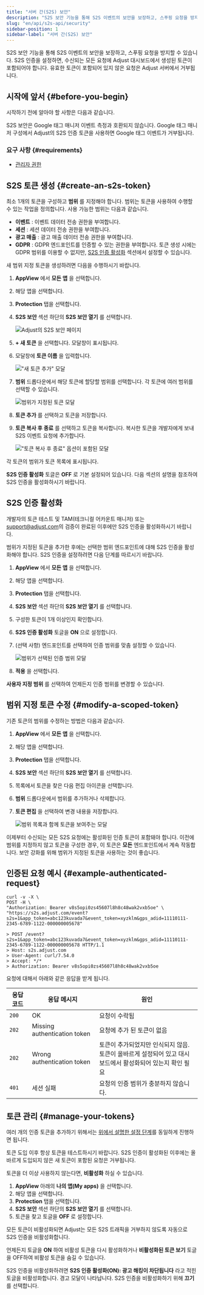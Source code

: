 ```yaml
---
title: "서버 간(S2S) 보안"
description: "S2S 보안 기능을 통해 S2S 이벤트의 보안을 보장하고, 스푸핑 요청을 방지할 수 있습니다."
slug: "en/api/s2s-api/security"
sidebar-position: 1
sidebar-label: "서버 간(S2S) 보안"
---
```

S2S 보안 기능을 통해 S2S 이벤트의 보안을 보장하고, 스푸핑 요청을 방지할 수 있습니다. S2S 인증을 설정하면, 수신되는 모든 요청에 Adjust 대시보드에서 생성된 토큰이 포함되어야 합니다. 유효한 토큰이 포함되어 있지 않은 요청은 Adjust 서버에서 거부됩니다.

시작에 앞서 \{\#before\-you\-begin\}
------------------------------------

시작하기 전에 알아야 할 사항은 다음과 같습니다.
<callout type="warning"> 

S2S 보안은 Google 태그 매니저 이벤트 측정과 호환되지 않습니다. Google 태그 매니저 구성에서 Adjust의 S2S 인증 토큰을 사용하면 Google 태그 이벤트가 거부됩니다.
</Callout> 

### 요구 사항 \{\#requirements\}

* [관리자 권한](https://help.adjust.com/en/article/permission-levels)

S2S 토큰 생성 \{\#create\-an\-s2s\-token\}
--------------------------------------------

최소 1개의 토큰을 구성하고 **범위** 를 지정해야 합니다. 범위는 토큰을 사용하여 수행할 수 있는 작업을 정의합니다. 사용 가능한 범위는 다음과 같습니다.

* **이벤트** : 이벤트 데이터 전송 권한을 부여합니다.
* **세션** : 세션 데이터 전송 권한을 부여합니다.
* **광고 매출** : 광고 매출 데이터 전송 권한을 부여합니다.
* **GDPR** : GDPR 엔드포인트를 인증할 수 있는 권한을 부여합니다. 토큰 생성 시에는 GDPR 범위를 이용할 수 없지만, [S2S 인증 활성화](#enable-s2s-authentication) 섹션에서 설정할 수 있습니다.

새 범위 지정 토큰을 생성하려면 다음을 수행하시기 바랍니다.

1. **AppView** 에서 **모든 앱** 을 선택합니다.

2. 해당 앱을 선택합니다.

3. **Protection** 탭을 선택합니다.

4. **S2S 보안** 섹션 하단의 **S2S 보안 열기** 를 선택합니다. 

   ![Adjust의 S2S 보안 페이지](@images/s2s/1-s2s-security.png)
5. **\+ 새 토큰** 을 선택합니다. 모달창이 표시됩니다.

6. 모달창에 **토큰 이름** 을 입력합니다.

   !["새 토큰 추가" 모달](@images/s2s/2-add-token-modal.png)
7. **범위** 드롭다운에서 해당 토큰에 할당할 범위를 선택합니다. 각 토큰에 여러 범위를 선택할 수 있습니다.

   ![범위가 지정된 토큰 모달](@images/s2s/3-token-scope-modal.png)
8. **토큰 추가** 를 선택하고 토큰을 저장합니다.

9. **토큰 복사 후 종료** 를 선택하고 토큰을 복사합니다. 복사한 토큰을 개발자에게 보내 S2S 이벤트 요청에 추가합니다.

   !["토큰 복사 후 종료" 옵션이 포함된 모달](@images/s2s/4-copy-token.png)

각 토큰의 범위가 토큰 목록에 표시됩니다.

**S2S 인증 활성화** 토글은 **OFF** 로 기본 설정되어 있습니다. 다음 섹션의 설명을 참조하여 S2S 인증을 활성화하시기 바랍니다.

S2S 인증 활성화
----------

<callout type="important"> 

개발자의 토큰 테스트 및 TAM\(테크니컬 어카운트 매니저\) 또는 [support@adjust.com](mailto:support@adjust.com)의 검증이 완료된 이후에만 S2S 인증을 활성화하시기 바랍니다.
</Callout> 

범위가 지정된 토큰을 추가한 후에는 선택한 범위 엔드포인트에 대해 S2S 인증을 활성화해야 합니다. S2S 인증을 설정하려면 다음 단계를 따르시기 바랍니다. 

1. **AppView** 에서 **모든 앱** 을 선택합니다.

2. 해당 앱을 선택합니다.

3. **Protection** 탭을 선택합니다.

4. **S2S 보안** 섹션 하단의 **S2S 보안 열기** 를 선택합니다. 

5. 구성한 토큰이 1개 이상인지 확인합니다.

6. **S2S 인증 활성화** 토글을 **ON** 으로 설정합니다.

7. \(선택 사항\) 엔드포인트를 선택하여 인증 범위를 맞춤 설정할 수 있습니다.

   ![범위가 선택된 인증 범위 모달](@images/s2s/7-select-authentication-scopes.png)
8. **적용** 을 선택합니다.

**사용자 지정 범위** 를 선택하여 언제든지 인증 범위를 변경할 수 있습니다.

범위 지정 토큰 수정 \{\#modify\-a\-scoped\-token\}
------------------------------------------------

기존 토큰의 범위를 수정하는 방법은 다음과 같습니다.

1. **AppView** 에서 **모든 앱** 을 선택합니다.

2. 해당 앱을 선택합니다.

3. **Protection** 탭을 선택합니다.

4. **S2S 보안** 섹션 하단의 **S2S 보안 열기** 를 선택합니다. 

5. 목록에서 토큰을 찾은 다음 편집 아이콘을 선택합니다.

6. **범위** 드롭다운에서 범위를 추가하거나 삭제합니다.

7. **토큰 편집** 을 선택하여 변경 내용을 저장합니다.

   ![범위 목록과 함께 토큰을 보여주는 모달](@images/s2s/6-scoped-token-edit.png)

이제부터 수신되는 모든 S2S 요청에는 활성화된 인증 토큰이 포함돼야 합니다. 이전에 범위를 지정하지 않고 토큰을 구성한 경우, 이 토큰은 **모든** 엔드포인트에서 계속 작동합니다. 보안 강화를 위해 범위가 지정된 토큰을 사용하는 것이 좋습니다.

인증된 요청 예시 \{\#example\-authenticated\-request\}
----------------------------------------------------

```console
curl -v -X \
POST -H \
"Authorization: Bearer v8s5opi0zs45607l8h8c48wak2vxb5oe" \
"https://s2s.adjust.com/event?s2s=1&app_token=abc123kuvada7&event_token=xyzklm&gps_adid=11110111-2345-6789-1122-000000005678"
```

```text
> POST /event?s2s=1&app_token=abc123kuvada7&event_token=xyzklm&gps_adid=11110111-2345-6789-1122-000000005678 HTTP/1.1
> Host: s2s.adjust.com
> User-Agent: curl/7.54.0
> Accept: */*
> Authorization: Bearer v8s5opi0zs45607l8h8c48wak2vxb5oe
```

요청에 대해서 아래와 같은 응답을 받게 됩니다.

| 응답 코드 |            응답 메시지            |                                원인                                |
|-------|------------------------------|------------------------------------------------------------------|
| `200` | OK                           | 요청이 수락됨                                                          |
| `202` | Missing authentication token | 요청에 추가 된 토큰이 없음                                                  |
| `202` | Wrong authentication token   | 토큰이 추가되었지만 인식되지 않음.<br />토큰이 올바르게 설정되어 있고 대시보드에서 활성화되어 있는지 확인 필요 |
| `401` | 세션 실패                        | 요청의 인증 범위가 충분하지 않습니다.                                            |

토큰 관리 \{\#manage\-your\-tokens\}
-------------------------------------

여러 개의 인증 토큰을 추가하기 위해서는 [위에서 설명한 설정 단계](#activate-s2s-authentication)를 동일하게 진행하면 됩니다.
<callout type="note"> 

토큰 도입 이후 항상 토큰을 테스트하시기 바랍니다. S2S 인증이 활성화된 이후에는 올바르게 도입되지 않은 새 토큰이 포함된 요청은 거부됩니다.
</Callout> 

토큰을 더 이상 사용하지 않는다면, **비활성화** 하실 수 있습니다. 

1. **AppView** 아래의 **나의 앱\(My apps\)** 을 선택합니다.
2. 해당 앱을 선택합니다.
3. **Protection** 탭을 선택합니다.
4. **S2S 보안** 섹션 하단의 **S2S 보안 열기** 를 선택합니다. 
5. 토큰을 찾고 토글을 **OFF** 로 설정합니다.

<callout type="important"> 

모든 토큰이 비활성화되면 Adjust는 모든 S2S 트래픽을 거부하지 않도록 자동으로 S2S 인증을 비활성화합니다.
</Callout> 

언제든지 토글을 **ON** 하여 비활성 토큰을 다시 활성화하거나 **비활성화된 토큰 보기** 토글을 OFF하여 비활성 토큰을 숨길 수 있습니다.

S2S 인증을 비활성화하려면 **S2S 인증 활성화\(ON\): 광고 해킹이 차단됩니다** 라고 적힌 토글을 비활성화합니다. 경고 모달이 나타납니다. S2S 인증을 비활성화하기 위해 **끄기** 를 선택합니다.

